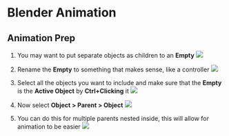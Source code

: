 # Blender Animation

## Animation Prep

1. You may want to put separate objects as children to an **Empty**
![](./assets/shift-a-add-plain-axis.png)

2. Rename the **Empty** to something that makes sense, like a controller
![](./assets/rename-empty.png)

3. Select all the objects you want to include and make sure that the **Empty** is the **Active Object** by **Ctrl+Clicking** it
![](./assets/set-empty-as-active-object-ctrl-click.png)

4. Now select **Object > Parent > Object**
![](./assets/parent-to-object.png)

5. You can do this for multiple parents nested inside, this will allow for animation to be easier
![](./assets/multiple-parents.gif)